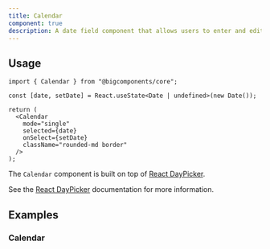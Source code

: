 ```yaml
---
title: Calendar
component: true
description: A date field component that allows users to enter and edit date.
---
```


<ComponentPreview name="calendar-demo" />

## Usage

```tsx
import { Calendar } from "@bigcomponents/core";
```

```tsx
const [date, setDate] = React.useState<Date | undefined>(new Date());

return (
  <Calendar
    mode="single"
    selected={date}
    onSelect={setDate}
    className="rounded-md border"
  />
);
```

The `Calendar` component is built on top of [React DayPicker](https://react-day-picker.js.org).

See the [React DayPicker](https://react-day-picker.js.org) documentation for more information.

## Examples

### Calendar

<ComponentPreview name="calendar-demo" />
